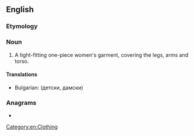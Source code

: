 ==English==
{{wikipedia}}

===Etymology===
{{compound|en|cat|suit}}

===Noun===
{{en-noun}}

# A tight-fitting one-piece women's garment, covering the legs, arms and torso.

====Translations====
{{trans-top|tight-fitting garment}}
* Bulgarian: {{t|bg|гащиризон}} (детски, дамски)
{{trans-mid}}
{{trans-bottom}}

===Anagrams===
* {{anagrams|en|Atticus|TACITUS|Tacitus}}

[[Category:en:Clothing]]